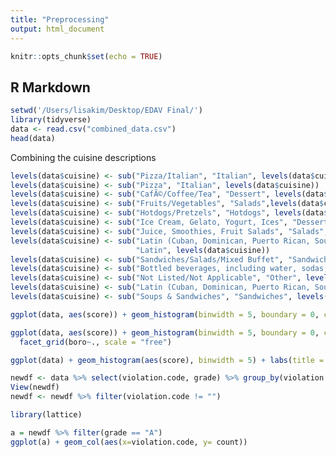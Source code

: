 ```yaml
---
title: "Preprocessing"
output: html_document
---
```


```r
knitr::opts_chunk$set(echo = TRUE)
```

## R Markdown



```r
setwd('/Users/lisakim/Desktop/EDAV Final/')
library(tidyverse)
data <- read.csv("combined_data.csv")
head(data)
```


Combining the cuisine descriptions

```r
levels(data$cuisine) <- sub("Pizza/Italian", "Italian", levels(data$cuisine))
levels(data$cuisine) <- sub("Pizza", "Italian", levels(data$cuisine))
levels(data$cuisine) <- sub("CafÃ©/Coffee/Tea", "Dessert", levels(data$cuisine))
levels(data$cuisine) <- sub("Fruits/Vegetables", "Salads",levels(data$cuisine))
levels(data$cuisine) <- sub("Hotdogs/Pretzels", "Hotdogs", levels(data$cuisine))
levels(data$cuisine) <- sub("Ice Cream, Gelato, Yogurt, Ices", "Dessert", levels(data$cuisine))
levels(data$cuisine) <- sub("Juice, Smoothies, Fruit Salads", "Salads", levels(data$cuisine))
levels(data$cuisine) <- sub("Latin (Cuban, Dominican, Puerto Rican, South & Central American)",
                            "Latin", levels(data$cuisine))
levels(data$cuisine) <- sub("Sandwiches/Salads/Mixed Buffet", "Sandwiches", levels(data$cuisine))
levels(data$cuisine) <- sub("Bottled beverages, including water, sodas, juices, etc.", "Dessert", levels(data$cuisine))
levels(data$cuisine) <- sub("Not Listed/Not Applicable", "Other", levels(data$cuisine))
levels(data$cuisine) <- sub("Latin (Cuban, Dominican, Puerto Rican, South & Central American)", "Latin", levels(data$cuisine))
levels(data$cuisine) <- sub("Soups & Sandwiches", "Sandwiches", levels(data$cuisine))

```

```r
ggplot(data, aes(score)) + geom_histogram(binwidth = 5, boundary = 0, color = "black", fill = "blue") + labs(title = "Distribution of scores")
```

```r
ggplot(data, aes(score)) + geom_histogram(binwidth = 5, boundary = 0, color = "black", fill = "blue") + labs(title = "Distribution of scores") +
  facet_grid(boro~., scale = "free")
```
```r
ggplot(data) + geom_histogram(aes(score), binwidth = 5) + labs(title = "Distribution of scores")
```


```r
newdf <- data %>% select(violation.code, grade) %>% group_by(violation.code, grade) %>% summarize(count = n())
View(newdf)
newdf <- newdf %>% filter(violation.code != "")
```

```r
library(lattice)

a = newdf %>% filter(grade == "A")
ggplot(a) + geom_col(aes(x=violation.code, y= count))

```